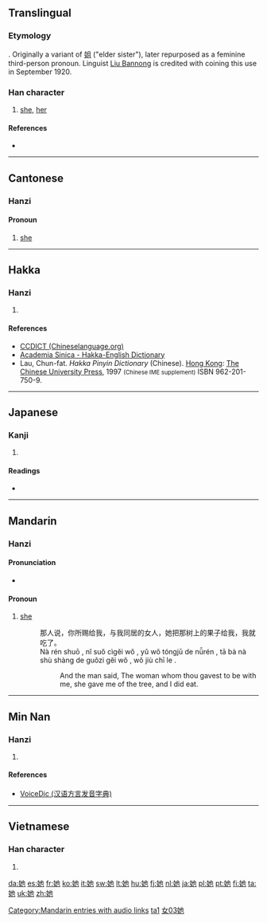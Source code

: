 ==Translingual==

===Etymology===
{{Han compound|女|也|c1=s|c2=p|t1=female, woman|ls=psc}}. Originally a variant of [[姐]] ("elder sister"), later repurposed as a feminine third-person pronoun. Linguist [[w:Liu_Bannong|Liu Bannong]] is credited with coining this use in September 1920.

===Han character===
{{Han char|rn=38|rad=女|as=03|sn=6|four=4441<sub>2</sub>|canj=女心木 (VPD)|ids=⿰[[女]][[也]]}}

# [[she]], [[her]]

====References====
* {{Han ref|kx=0255.050|dkj=06046|dj=0518.050|hdz=21029.020|uh=5979|ud=22905|bh=A66F|bd=42607}}

----

==Cantonese==

===Hanzi===
{{yue-hanzi|jyut=[[ji1]], [[taa1]]|y=yi1, ta1}}

====Pronoun====
{{head|yue|pronoun|traditional and simplified||Romanization|taa1}}

# [[she]]

----

==Hakka==

===Hanzi===
{{hak-hanzi|poj=[[tha]] (tha<sup>1</sup>)|gd=t'a<sup>1</sup>|hpy=ta1}}

# {{defn|lang=hak|sort=女03}}

====References====
* [http://www.chineselanguage.org/dictionaries/?mode=view&module=chardict&query=%E5%A5%B9 CCDICT (Chineselanguage.org)]
* [http://minhakka.ling.sinica.edu.tw/bkg/hakyin/search.php?DETAIL=1&LIMIT=id=41301&dbname=su_tian_1&graph=2 Academia Sinica - Hakka-English Dictionary]
* Lau, Chun-fat. ''Hakka Pinyin Dictionary'' (Chinese). [[Hong Kong]]: [[w:Chinese University of Hong Kong|The Chinese University Press]], 1997 <small>(Chinese IME supplement)</small> ISBN 962-201-750-9.

----

==Japanese==

===Kanji===
{{ja-kanji|grade=|rs=女03}}

# {{defn|lang=ja|sort=女03}}

====Readings====
* {{ja-readings|on=[[ち]] (chi), [[じ]] (ji), [[しゃ]] (sha), [[た]] (ta), [[い]] (i)|kun=[[あざる]] (azaru)}}

----

==Mandarin==

===Hanzi===
{{head|cmn|hanzi|sc=Hani}}{{attention|cmn|needs inflection template}}

====Pronunciation====
* {{audio|zh-tā.ogg|audio}}

====Pronoun====
{{cmn-pronoun|ts|pin=[[tā]] ([[ta1]])|pint=ta1|rs=女03}}

# [[she]]
#: 那人说，你所赐给我，与我同居的女人，她把那树上的果子给我，我就吃了。
#: Nà rén shuō , nǐ suǒ cìgĕi wǒ , yǔ wǒ tóngjū de nǚrén , tā bà nà shù shàng de guǒzi gĕi wǒ , wǒ jiù chī le .
#:: And the man said, The woman whom thou gavest to be with me, she gave me of the tree, and I did eat.

[[Category:Mandarin entries with audio links]]
[[Category:cmn:Beginning Mandarin in simplified script|ta1]]
[[Category:cmn:Beginning Mandarin in traditional script|女03她]]

----

==Min Nan==

===Hanzi===
{{nan-hanzi|tlpa=[[ta]] (ta<sup>1</sup>)|gd=ta<sup>1</sup>}}

# {{defn|lang=nan|sort=女03}}

====References====
*[http://cn.voicedic.com/ VoiceDic (汉语方言发音字典)]

----

==Vietnamese==

===Han character===
{{vi-hantu|[[tha]]|rs=女03}}

# {{defn|lang=vi|sort=女03}}

[[da:她]]
[[es:她]]
[[fr:她]]
[[ko:她]]
[[it:她]]
[[sw:她]]
[[lt:她]]
[[hu:她]]
[[fj:她]]
[[nl:她]]
[[ja:她]]
[[pl:她]]
[[pt:她]]
[[fi:她]]
[[ta:她]]
[[uk:她]]
[[zh:她]]